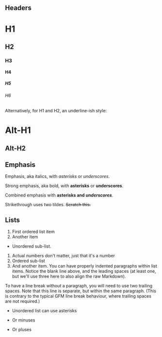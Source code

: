 ## Headers

# H1
## H2
### H3
#### H4
##### H5
###### H6

Alternatively, for H1 and H2, an underline-ish style:

Alt-H1
======

Alt-H2
------

<a name="emphasis"></a>

## Emphasis

Emphasis, aka italics, with *asterisks* or _underscores_.

Strong emphasis, aka bold, with **asterisks** or __underscores__.

Combined emphasis with **asterisks and _underscores_**.

Strikethrough uses two tildes. ~~Scratch this.~~


<a name="lists"></a>

## Lists

1. First ordered list item
2. Another item
  * Unordered sub-list. 
1. Actual numbers don't matter, just that it's a number
  1. Ordered sub-list
4. And another item.
  You can have properly indented paragraphs within list items. Notice the blank line above, and the leading spaces (at least one, but we'll use three here to also align the raw Markdown).
  
  To have a line break without a paragraph, you will need to use two trailing spaces.
  Note that this line is separate, but within the same paragraph.
  (This is contrary to the typical GFM line break behaviour, where trailing spaces are not required.)

* Unordered list can use asterisks
- Or minuses
+ Or pluses